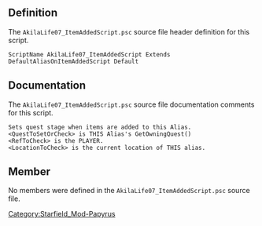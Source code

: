 {{Script_Object_Summary
| title = AkilaLife07_ItemAddedScript
| name = [[SFM:Script-AkilaLife07_ItemAddedScript|AkilaLife07_ItemAddedScript]]
| extends = [[SFM:Script-DefaultAliasOnItemAddedScript|DefaultAliasOnItemAddedScript]] → [[SFM:Script-DefaultAlias|DefaultAlias]] → [[SFM:Script-DefaultAliasParent|DefaultAliasParent]] → [[SFM:Script-ReferenceAlias|ReferenceAlias]] → [[SFM:Script-Alias|Alias]] → [[SFM:Script-ScriptObject|ScriptObject]]
| flags = Default
}}


== Definition ==
The <code>AkilaLife07_ItemAddedScript.psc</code> source file header definition for this script.

<source lang="papyrus">
ScriptName AkilaLife07_ItemAddedScript Extends DefaultAliasOnItemAddedScript Default
</source>


== Documentation ==
The <code>AkilaLife07_ItemAddedScript.psc</code> source file documentation comments for this script.

<source>
Sets quest stage when items are added to this Alias.
<QuestToSetOrCheck> is THIS Alias's GetOwningQuest()
<RefToCheck> is the PLAYER.
<LocationToCheck> is the current location of THIS alias.
</source>


== Member ==
No members were defined in the <code>AkilaLife07_ItemAddedScript.psc</code> source file.


[[Category:Starfield_Mod-Papyrus]]

